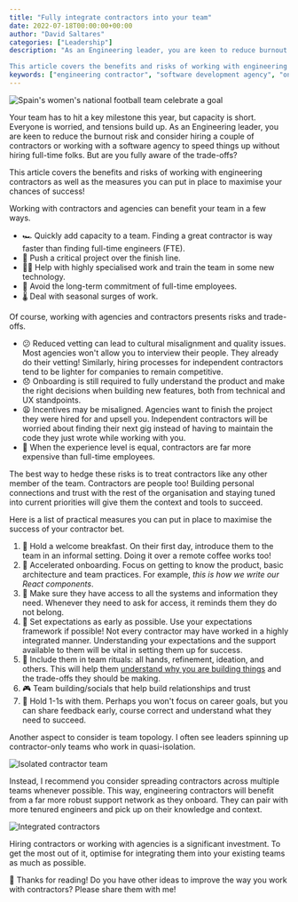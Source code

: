 ```yaml
---
title: "Fully integrate contractors into your team"
date: 2022-07-18T00:00:00+00:00
author: "David Saltares"
categories: ["Leadership"]
description: "As an Engineering leader, you are keen to reduce burnout risk and consider hiring a couple of contractors when the team needs to deliver a large project fast. But are you fully aware of the trade-offs?

This article covers the benefits and risks of working with engineering contractors as well as the measures you can put in place to maximise your chances of success!"
keywords: ["engineering contractor", "software development agency", "onboarding", "capacity"]
---
```


![Spain's women's national football team celebrate a goal](/img/contractors/spanish-women-team.webp '[Sky Sports](https://www.skysports.com/football/news/11095/12649982/womens-euros-2022-preview-germany-face-spain-in-potential-group-b-decider-while-denmark-play-finland)')

Your team has to hit a key milestone this year, but capacity is short. Everyone is worried, and tensions build up. As an Engineering leader, you are keen to reduce the burnout risk and consider hiring a couple of contractors or working with a software agency to speed things up without hiring full-time folks. But are you fully aware of the trade-offs?

This article covers the benefits and risks of working with engineering contractors as well as the measures you can put in place to maximise your chances of success!

Working with contractors and agencies can benefit your team in a few ways.

- 🏎️ Quickly add capacity to a team. Finding a great contractor is way faster than finding full-time engineers (FTE).
- 💼 Push a critical project over the finish line.
- 👩‍🔬 Help with highly specialised work and train the team in some new technology.
- 💸 Avoid the long-term commitment of full-time employees.
- 🌡️ Deal with seasonal surges of work.

Of course, working with agencies and contractors presents risks and trade-offs.

- 😕 Reduced vetting can lead to cultural misalignment and quality issues. Most agencies won't allow you to interview their people. They already do their vetting! Similarly, hiring processes for independent contractors tend to be lighter for companies to remain competitive.
- 😞 Onboarding is still required to fully understand the product and make the right decisions when building new features, both from technical and UX standpoints.
- 😩 Incentives may be misaligned. Agencies want to finish the project they were hired for and upsell you. Independent contractors will be worried about finding their next gig instead of having to maintain the code they just wrote while working with you.
- 💸 When the experience level is equal, contractors are far more expensive than full-time employees.

The best way to hedge these risks is to treat contractors like any other member of the team. Contractors are people too! Building personal connections and trust with the rest of the organisation and staying tuned into current priorities will give them the context and tools to succeed.

Here is a list of practical measures you can put in place to maximise the success of your contractor bet.

1. 🥐 Hold a welcome breakfast. On their first day, introduce them to the team in an informal setting. Doing it over a remote coffee works too!
2. 🤗 Accelerated onboarding. Focus on getting to know the product, basic architecture and team practices. For example, _this is how we write our React components_.
3. 🔐 Make sure they have access to all the systems and information they need. Whenever they need to ask for access, it reminds them they do not belong.
4. 🥇 Set expectations as early as possible. Use your expectations framework if possible! Not every contractor may have worked in a highly integrated manner. Understanding your expectations and the support available to them will be vital in setting them up for success.
5. 🤝 Include them in team rituals: all hands, refinement, ideation, and others. This will help them [understand why you are building things](/help-engineers-understand-the-why/) and the trade-offs they should be making.
6. 🎮 Team building/socials that help build relationships and trust
7. 💬 Hold 1-1s with them. Perhaps you won't focus on career goals, but you can share feedback early, course correct and understand what they need to succeed.

Another aspect to consider is team topology. I often see leaders spinning up contractor-only teams who work in quasi-isolation.

![Isolated contractor team](/img/contractors/isolated-contractor-team.webp)

Instead, I recommend you consider spreading contractors across multiple teams whenever possible. This way, engineering contractors will benefit from a far more robust support network as they onboard. They can pair with more tenured engineers and pick up on their knowledge and context.

![Integrated contractors](/img/contractors/integrated-contractors.webp)

Hiring contractors or working with agencies is a significant investment. To get the most out of it, optimise for integrating them into your existing teams as much as possible.

🙌 Thanks for reading! Do you have other ideas to improve the way you work with contractors? Please share them with me!
